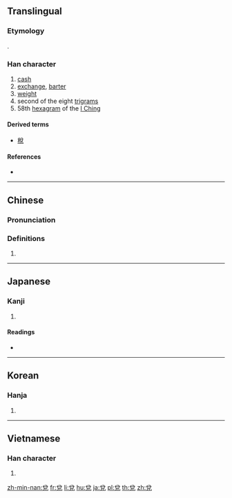 {{also|兑}}
==Translingual==

===Etymology===
{{Han compound|八|兄|ls=ic}}.

===Han character===
{{Han char|rn=10|rad=儿|as=05|sn=7|four=80216|canj=CRHU|ids=⿱八兄,⿱㕣儿}}

# [[cash]]
# [[exchange]], [[barter]]
# [[weight]]
# second of the eight [[w:Ba Gua|trigrams]]
# 58th [[hexagram]] of the [[I Ching]]

====Derived terms====
* [[稅]]

====References====
* {{Han ref|kx=0124.210|dkj=01356|dj=0264.010|hdz=10271.010|uh=514C|ud=20812|bh=A749|bd=42825}}

----

==Chinese==
{{zh-forms|s=兑}}

===Pronunciation===
{{zh-pron
|m=duì
|c=deoi3,deoi6
|mc=
|oc=
|ma=
|cat=n
}}

===Definitions===
{{zh-hanzi}}

# {{rfdef|lang=zh}}

----

==Japanese==

===Kanji===
{{ja-kanji|grade=|rs=儿05}}

# {{defn|lang=ja|sort=儿05}}

====Readings====
* {{ja-readings|on=[[だ]] (da), [[たい]] (tai), [[えい]] (ei)|kun=[[よろこぶ]] (yorokobu)}}

----

==Korean==

===Hanja===
{{ko-hanja|hangeul=[[태]], [[예]]|rv=tae, ye|mr=t'ae, ye}}

# {{defn|lang=ko|sort=儿05}}

----

==Vietnamese==

===Han character===
{{vi-hantu|[[đoái]]|rs=儿05}}

# {{defn|lang=vi|sort=儿05}}

[[zh-min-nan:兌]]
[[fr:兌]]
[[li:兌]]
[[hu:兌]]
[[ja:兌]]
[[pl:兌]]
[[th:兌]]
[[zh:兌]]